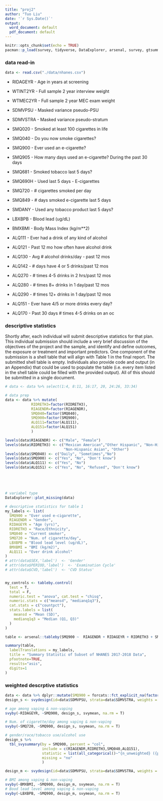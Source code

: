 ```yaml
---
title: "proj2"
author: "Tuo Liu"
date: '`r Sys.Date()`'
output:
  word_document: default
  pdf_document: default
---
```


```r
knitr::opts_chunk$set(echo = TRUE)
pacman::p_load(survey, tidyverse, DataExplorer, arsenal, survey, gtsummary)
```


### data read-in

```r
data <- read.csv("./data/nhanes.csv")
```
- RIDAGEYR - Age in years at screening
- WTINT2YR - Full sample 2 year interview weight
- WTMEC2YR - Full sample 2 year MEC exam weight
- SDMVPSU - Masked variance pseudo-PSU
- SDMVSTRA - Masked variance pseudo-stratum


- SMQ020 - Smoked at least 100 cigarettes in life
- SMQ040 - Do you now smoke cigarettes?
- SMQ900 - Ever used an e-cigarette?
- SMQ905 - How many days used an e-cigarette? During the past 30 days
- SMQ681 - Smoked tobacco last 5 days?
- SMQ690H - Used last 5 days - E-cigarettes
- SMQ720 - # cigarettes smoked per day
- SMQ849 - # days smoked e-cigarette last 5 days
- SMDANY - Used any tobacco product last 5 days?

- LBXBPB - Blood lead (ug/dL)
- BMXBMI - Body Mass Index (kg/m**2)

- ALQ111 - Ever had a drink of any kind of alcohol
- ALQ121 - Past 12 mo how often have alcohol drink
- ALQ130 - Avg # alcohol drinks/day - past 12 mos
- ALQ142 - # days have 4 or 5 drinks/past 12 mos
- ALQ270 - # times 4-5 drinks in 2 hrs/past 12 mos
- ALQ280 - # times 8+ drinks in 1 day/past 12 mos
- ALQ290 - # times 12+ drinks in 1 day/past 12 mos
- ALQ151 - Ever have 4/5 or more drinks every day?
- ALQ170 - Past 30 days # times 4-5 drinks on an oc

### descriptive statistics

Shortly after, each individual will submit descriptive statistics for that plan.
This individual submission should include a very brief discussion of the objectives
of the project and the sample, and identify and define outcomes, the exposure or
treatment and important predictors. One component of the submission is a shell
table that will align with Table 1 in the final report. The submitted shell table is
empty. Individuals also provide code and output (in an Appendix) that could be
used to populate the table (i.e. every item listed in the shell table could be filled
with the provided output). All of this should be submitted in a single document.

```r
# data <- data %>% select(1:4, 8:11, 16:17, 20, 24:26, 33:34) 

# data prep
data <- data %>% mutate(
            RIDRETH3=factor(RIDRETH3),
            RIAGENDR=factor(RIAGENDR),
            SMQ040=factor(SMQ040),
            SMQ900=factor(SMQ900),
            ALQ111=factor(ALQ111),
            ALQ151=factor(ALQ151)
            )

levels(data$RIAGENDR) <- c("Male", "Female")
levels(data$RIDRETH3) <- c("Mexican American","Other Hispanic", "Non-Hispanic White", "Non-Hispanic Black",
                           "Non-Hispanic Asian", "Other")
levels(data$SMQ040) <- c("Daily", "Sometimes","No")
levels(data$SMQ900) <- c("Yes", "No", "Don't know")
levels(data$ALQ111) <- c("Yes", "No")
levels(data$ALQ151) <- c("Yes", "No", "Refused", "Don't know")





# variabel type
DataExplorer::plot_missing(data)

# descriptive statistics for table 1
my_labels <- list(
  SMQ900 = "Ever used e-cigarette",
  RIAGENDR = "Gender",
  RIDAGEYR = "Age (yrs)",
  RIDRETH3 = "Race/Ethnicity",
  SMQ040 = "Current smoker",
  SMQ720 = "Num. of cigarette/day",
  LBXBPB = "Blood lead level (ug/dL)",
  BMXBMI = "BMI (kg/m2)",
  ALQ111 = "Ever drink alcohol"
)
# attr(data$SEX,'label')  <- 'Gender'
# attr(data$PERIOD,'label')  <- 'Examination Cycle'
# attr(data$CVD,'label')  <- 'CVD Status'


my_controls <- tableby.control(
  test = T,
  total = F,
  numeric.test = "anova", cat.test = "chisq",
  numeric.stats = c("meansd", "medianq1q3"),
  cat.stats = c("countpct"),
  stats.labels = list(
    meansd = "Mean (SD)",
    medianq1q3 = "Median (Q1, Q3)"
  )
)

table <- arsenal::tableby(SMQ900 ~  RIAGENDR + RIDAGEYR + RIDRETH3 + SMQ040 + SMQ720 + LBXBPB + BMXBMI + ALQ111, data = data, control = my_controls)

summary(table,
  labelTranslations = my_labels,
  title = "Summary Statistic of Subset of NHANES 2017-2018 Data", 
  pfootnote=TRUE,
  results="asis",
  digits=1
)
```
### weighted descrptive statistics
```r
data <- data %>% dplyr::mutate(SMQ900 = forcats::fct_explicit_na(factor(SMQ900)))
design_s <- svydesign(id=data$SDMVPSU, strata=data$SDMVSTRA, weights = data$WTINT2YR, data=data, nest=T)

# age among vaping & non-vaping
svyby(~RIDAGEYR, ~SMQ900, design_s, svymean, na.rm = T)

# Num. of cigarette/day among vaping & non-vaping
svyby(~SMQ720, ~SMQ900, design_s, svymean, na.rm = T)

# gender/race/tobacco use/alcohol use
design_s %>%
  tbl_svysummary(by = SMQ900, percent = "col", 
                 include = c(RIAGENDR,RIDRETH3,SMQ040,ALQ151),
                 statistic = list(all_categorical()~"{n_unweighted} ({p}%)"),
                 missing = "no"
                 )
```
```r
design_m <- svydesign(id=data$SDMVPSU, strata=data$SDMVSTRA, weights = data$WTMEC2YR, data=data, nest=T)

# BMI among vaping & non-vaping
svyby(~BMXBMI, ~SMQ900, design_m, svymean, na.rm = T)
# Bood lead level among vaping & non-vaping
svyby(~LBXBPB, ~SMQ900, design_m, svymean, na.rm = T)

```

